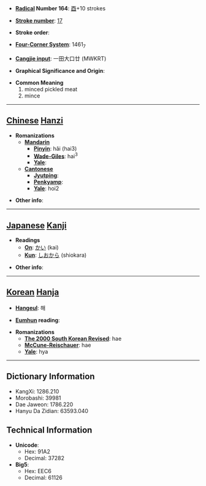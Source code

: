 * '''[[Wiktionary:Chinese radical index| Radical]] Number 164''': [[Wiktionary:Chinese radical index 酉|酉]]+10 strokes

* '''[[Wiktionary:Chinese total strokes index|Stroke number]]''': [[Wiktionary:Chinese total strokes index 17|17]]

* '''Stroke order''': 

* '''[[Wiktionary:Chinese four corner index|Four-Corner System]]''': 1461<sub>7</sub>

* '''[[Wiktionary:Chinese Cangjie index|Cangjie input]]''': 一田大口廿 (MWKRT)

* '''Graphical Significance and Origin''': 

* '''Common Meaning'''
*#minced pickled meat
*# mince


----

== [[Chinese]] [[Hanzi]] ==

* '''Romanizations'''
** '''[[Mandarin]]'''
*** '''[[Pinyin]]''': hǎi (hai3)
*** '''[[Wade-Giles]]''': hai<sup>3</sup>
*** '''[[Yale]]''': 
** '''[[Cantonese]]'''
*** '''[[Jyutping]]''':
*** '''[[Penkyamp]]''': 
*** '''[[Yale]]''': hoi2

* '''Other info''': 

----

== [[Japanese]] [[Kanji]] ==

* '''Readings'''
** '''[[On]]''': [[かい]] (kai)
** '''[[Kun]]''': [[しおから]] (shiokara)

* '''Other info''':  

----

== [[Korean]] [[Hanja]] ==

* '''[[Hangeul]]''': 해

* '''[[Eumhun]] reading''': 

* '''Romanizations'''
** '''[[The 2000 South Korean Revised Romanization|The 2000 South Korean Revised]]''': hae
** '''[[McCune-Reischauer]]''': hae
** '''[[Yale]]''': hya

----

== Dictionary Information ==

* KangXi: 1286.210
* Morobashi: 39981
* Dae Jaweon: 1786.220
* Hanyu Da Zidian: 63593.040

== Technical Information ==

* '''Unicode''':
** Hex: 91A2
** Decimal: 37282
* '''Big5''':
** Hex: EEC6
** Decimal: 61126